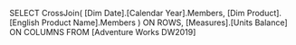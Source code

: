 SELECT
    CrossJoin(
        [Dim Date].[Calendar Year].Members,
        [Dim Product].[English Product Name].Members
    ) ON ROWS,
    [Measures].[Units Balance] ON COLUMNS
FROM
    [Adventure Works DW2019]